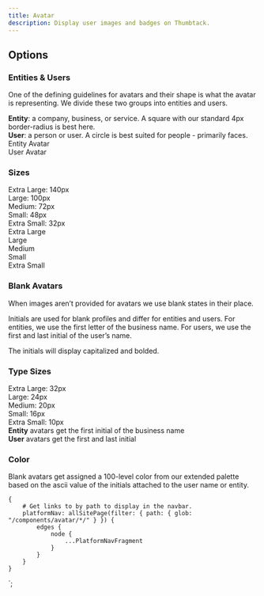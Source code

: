 ```yaml
---
title: Avatar
description: Display user images and badges on Thumbtack.
---
```



<ComponentHeader data={props.data} />

## Options

### Entities & Users

One of the defining guidelines for avatars and their shape is what the avatar is representing. We divide these two groups into entities and users.

<div>
    <b>Entity</b>: a company, business, or service. A square with our standard 4px border-radius is
    best here.
</div>

<div>
    <b>User</b>: a person or user. A circle is best suited for people - primarily faces.
</div>

<div className="grid mw8 mt3">
    <div className="col-4">
        <EntityAvatar imageUrl="https://www.placecage.com/640/480" size="xlarge" />
        <div className="tp-body-3 mt2 black-300">
            <div>Entity Avatar</div>
        </div>
    </div>
    <div className="col-4">
        <UserAvatar imageUrl="https://www.placecage.com/640/480" size="xlarge" />
        <div className="tp-body-3 mt2 black-300">
            <div>User Avatar</div>
        </div>
    </div>
</div>

### Sizes

<div className="grid mw8 mb3">
    <div className="col-6">
        <div className="tp-body-2 mt2 black-300">
            <div>Extra Large: 140px</div>
            <div>Large: 100px</div>
            <div>Medium: 72px</div>
            <div>Small: 48px</div>
            <div>Extra Small: 32px</div>
        </div>
    </div>
</div>

<div className="flex items-baseline">
    <div className="mr4">
        <EntityAvatar imageUrl="https://www.placecage.com/640/480" size="xlarge" />
        <div className="tp-body-3">Extra Large</div>
    </div>
    <div className="mr4">
        <EntityAvatar imageUrl="https://www.placecage.com/640/480" size="large" />
        <div className="tp-body-3">Large</div>
    </div>
    <div className="mr4">
        <EntityAvatar imageUrl="https://www.placecage.com/640/480" size="medium" />
        <div className="tp-body-3">Medium</div>
    </div>
    <div className="mr4">
        <EntityAvatar imageUrl="https://www.placecage.com/640/480" size="small" />
        <div className="tp-body-3">Small</div>
    </div>
    <div className="mr4">
        <EntityAvatar imageUrl="https://www.placecage.com/640/480" size="xsmall" />
        <div className="tp-body-3">Extra Small</div>
    </div>
</div>

### Blank Avatars

When images aren’t provided for avatars we use blank states in their place.

Initials are used for blank profiles and differ for entities and users. For entities, we use the first letter of the business name. For users, we use the first and last initial of the user’s name.

The initials will display capitalized and bolded.

### Type Sizes

<div className="grid mw8 mb3">
    <div className="col-6">
        <div className="tp-body-2 mt2 black-300">
            <div>Extra Large: 32px</div>
            <div>Large: 24px</div>
            <div>Medium: 20px</div>
            <div>Small: 16px</div>
            <div>Extra Small: 10px</div>
        </div>
    </div>
</div>

<div className="grid mw8">
    <div className="col-4 ">
        <div className="mr2">
            <EntityAvatar initial="A" size="large" />
            <div className="mt2">
                <div>
                    <b>Entity</b> avatars get the first initial of the business name
                </div>
            </div>
        </div>
    </div>
    <div className="col-4">
        <div className="mr2">
            <UserAvatar initials="BB" size="large" />
            <div className="mt2">
                <div>
                    <b>User</b> avatars get the first and last initial
                </div>
            </div>
        </div>
    </div>
</div>

### Color

Blank avatars get assigned a 100-level color from our extended palette based on the ascii value of the initials attached to the user name or entity.

<ComponentFooter data={props.data} />

    {
        # Get links to by path to display in the navbar.
        platformNav: allSitePage(filter: { path: { glob: "/components/avatar/*/" } }) {
            edges {
                node {
                    ...PlatformNavFragment
                }
            }
        }
    }
`;
